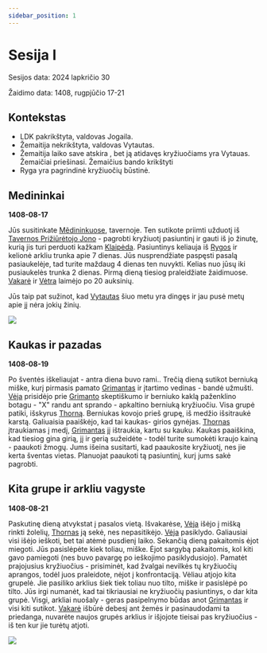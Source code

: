 ```yaml
---
sidebar_position: 1
---
```



# Sesija I

Sesijos data: 2024 lapkričio 30

Žaidimo data: 1408, rugpjūčio 17-21

## Kontekstas

- LDK pakrikštyta, valdovas Jogaila.
- Žemaitija nekrikštyta, valdovas Vytautas.
- Žemaitija laiko save atskira , bet ją atidavęs kryžiuočiams yra Vytauas. Žemaičiai priešinasi. Žemaičius bando krikštyti
- Ryga yra pagrindinė kryžiuočių būstinė.

## Medininkai
**1408-08-17**

Jūs susitinkate [Mẽdininkuose](../locations/Medininkai), tavernoje. Ten sutikote priimti užduotį iš [Tavernos Prižiūrėtojo Jono](../characters/Tavernos-Priziuretojas-Jonas) - pagrobti kryžiuotį pasiuntinį ir gauti iš jo žinutę, kurią jis turi perduoti kažkam [Klaipėda](../locations/Klaipėda). Pasiuntinys keliauja iš [Rygos](../locations/Ryga) ir kelionė arkliu trunka apie 7 dienas. Jūs nusprendžiate paspęsti pasalą pasiaukelėje, tad turite maždaug 4 dienas ten nuvykti. Kelias nuo jūsų iki pusiaukelės trunka 2 dienas. Pirmą dieną tiesiog praleidžiate žaidimuose.  [Vakarė](../group/Vakare) ir [Vėtra](../group/Vetra) laimėjo po 20 auksinių. 

Jūs taip pat sužinot, kad [Vytautas](../characters/Vytautas) šiuo metu yra dingęs ir jau pusė metų apie jį nėra jokių žinių. 

![](\img\sessions\Medininkai.jpg)

## Kaukas ir pazadas
**1408-08-19**

Po šventės iškeliaujat - antra diena buvo rami..
Trečią dieną sutikot berniuką miške, kurį pirmasis pamato [Grimantas](../group/Grimantas-StoneFist) ir įtartimo vedinas - bandė užmušti. [Vėja](../group/Veja-Laume-Vilke) prisidėjo prie [Grimanto](../group/Grimantas-StoneFist) skeptiškumo ir berniuko kaklą paženklino botagu - "X" randu ant sprando - apkaltino berniuką kryžiuočiu. Visa grupė patiki, išskyrus [Thorną](../group/Thorn-Shagar). Berniukas kovojo prieš grupę, iš medžio išsitraukė karstą. Galiuaisia paaiškėjo, kad tai kaukas- girios gynėjas. [Thornas](../group/Thorn-Shagar) įtraukiamas į medį, [Grimantas](../group/Grimantas-StoneFist) jį ištraukia, kartu su kauku. Kaukas paaiškina, kad tiesiog gina girią, jį ir gerią sužeidėte - todėl turite sumokėti kraujo kainą - paaukoti žmogų. Jums išeina susitarti, kad paaukosite kryžiuotį, nes jie kerta šventas vietas. Planuojat paaukoti tą pasiuntinį, kurį jums sakė pagrobti.

## Kita grupe ir arkliu vagyste
**1408-08-21**

Paskutinę dieną atvykstat į pasalos vietą. Išvakarėse, [Vėja](../group/Veja-Laume-Vilke) išėjo į mišką rinkti žolelių, [Thornas](../group/Thorn-Shagar) ją sekė, nes nepasitikėjo. [Vėja](../group/Veja-Laume-Vilke) pasiklydo. Galiausiai visi išėjo ieškoti, bet tai atėmė pusdienį laiko. Sekančią dieną pakaitomis ėjot miegoti. Jūs pasislėpėte kiek toliau, miške. Ėjot sargybą pakaitomis, kol kiti gavo pamiegoti (nes buvo pavargę po ieškojimo pasiklydusiojo). Pamatėt prajojusius kryžiuočius - prisiminėt, kad žvalgai nevilkės tų kryžiuočių aprangos, todėl juos praleidote, nėjot į konfrontaciją. Vėliau atjojo kita grupelė. Jie pasiliko arklius šiek tiek toliau nuo tilto, miške ir pasislėpė po tilto. Jūs irgi numanėt, kad tai tikriausiai ne kryžiuočių pasiuntinys, o dar kita grupė. Visgi, arkliai nuošaly - geras pasipelnymo būdas anot [Grimantas](../group/Grimantas-StoneFist) ir visi kiti sutikot. [Vakarė](../group/Vakare) išbūrė debesį ant žemės ir pasinaudodami ta priedanga, nuvarėte naujos grupės arklius ir išjojote tieisai pas kryžiuočius - iš ten kur jie turėtų atjoti.
 
![](\img\sessions\Riverroad.jpg)